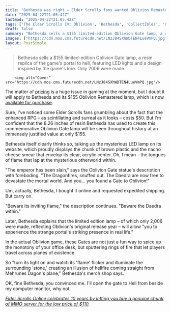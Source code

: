 ```yaml
---
title: "Bethesda was right – Elder Scrolls fans wanted Oblivion Remastered, but I'm less sure about the 2,006 units of its $155 lamp: 'Beware its inviting flame'"
date: "2025-04-22T21:05:42Z"
lastmod: "2025-04-22T21:05:42Z"
tags: ['The Elder Scrolls IV: Oblivion', 'Bethesda', 'Collectibles', 'Gaming Merchandise', 'RPG']
draft: false
summary: "Bethesda sells a $155 limited-edition Oblivion Gate lamp, a resin replica of the game's portal to hell, featuring LED lights and a design inspired by the game's lore.  Only 2006 were made."
images: ["https://cdn.mos.cms.futurecdn.net/LNzJ84SXhWDTEN4LueVmPQ.jpg"]
layout: PostSimple
---
```

> Bethesda sells a $155 limited-edition Oblivion Gate lamp, a resin replica of the game's portal to hell, featuring LED lights and a design inspired by the game's lore.  Only 2006 were made.


        <img alt="Cover" src="https://cdn.mos.cms.futurecdn.net/LNzJ84SXhWDTEN4LueVmPQ.jpg"/>
        
The matter of [<u>pricing</u>](https://www.gamesradar.com/hardware/nintendo-switch-2-price-remains-usd450-in-us-despite-tariffs-but-accessories-will-experience-price-adjustments-and-us-pre-orders-open-april-24/) is a huge issue in gaming at the moment, but I doubt it will apply to Bethesda and its $155 Oblivion Remastered lamp, which is now [<u>available for purchase</u>](https://gear.bethesda.net/products/the-elder-scrolls-iv-oblivion-remastered-led-gate-statue).

Sure, I've noticed some Elder Scrolls fans grumbling about the fact that the enhanced RPG – as scintillating and surreal as it looks – costs $50. But I'm confident that the 8.26 inches of resin Bethesda has used to create this commemorative Oblivion Gate lamp will be seen throughout history at an immensely justified value at only $155.

Bethesda itself clearly thinks so, talking up the mysterious LED lamp on its website, which proudly displays the chunk of brown plastic and the nacho cheese smear that envelop its clear, acrylic center. Oh, I mean – the tongues of flame that lap at the mysterious otherworld within.

"The emperor has been slain," says the Oblivion Gate statue's description with foreboding. "The Dragonfires, snuffed out. The Daedra are now free to devastate the mortal world. And you… you found a Gate to Oblivion!"

Um, actually, Bethesda, I bought it online and requested expedited shipping. But carry on.



"Beware its inviting flame," the description continues. "Beware the Daedra within."

Later, Bethesda explains that the limited edition lamp – of which only 2,006 were made, reflecting Oblivion's original release year – will allow "you to experience the strange portal's striking presence in real life."

In the actual Oblivion game, these Gates are not just a fun way to spice up the monotony of your office desk, but sputtering rings of fire that let players travel across planes of existence.

So "turn its light on and watch its 'flame' flicker and illuminate the surrounding 'stone,' creating an illusion of hellfire coming straight from Mehrunes Dagon's plane," Bethesda's merch shop says.

OK, fine Bethesda, you convinced me. I'll open the gate to Hell from beside my computer monitor, why not.

[<u><em>Elder Scrolls Online celebrates 10 years by letting you buy a genuine chunk of MMO server for the low price of $110</em></u>](https://www.gamesradar.com/games/the-elder-scrolls/elder-scrolls-online-celebrates-10-years-by-letting-you-buy-a-genuine-chunk-of-mmo-server-for-the-low-price-of-usd110/)*.*
        